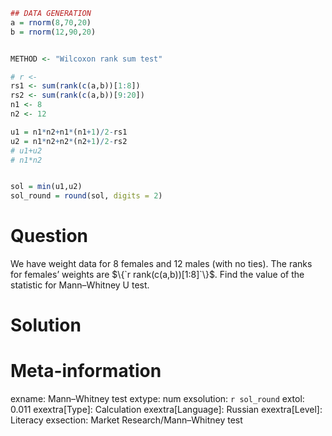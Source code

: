 ```r
## DATA GENERATION
a = rnorm(8,70,20)
b = rnorm(12,90,20)


METHOD <- "Wilcoxon rank sum test"

# r <- 
rs1 <- sum(rank(c(a,b))[1:8])
rs2 <- sum(rank(c(a,b))[9:20])
n1 <- 8
n2 <- 12

u1 = n1*n2+n1*(n1+1)/2-rs1
u2 = n1*n2+n2*(n2+1)/2-rs2
# u1+u2 
# n1*n2


sol = min(u1,u2)
sol_round = round(sol, digits = 2)


```

Question
========
We have weight data for 8 females and  12 males (with no ties). The ranks for females' weights are $\{`r rank(c(a,b))[1:8]`\}$. Find the value of the statistic for Mann–Whitney U test.    


Solution
========


Meta-information
================
exname: Mann–Whitney test
extype: num
exsolution: `r sol_round`
extol: 0.011
exextra[Type]: Calculation
exextra[Language]: Russian
exextra[Level]: Literacy
exsection: Market Research/Mann–Whitney test
